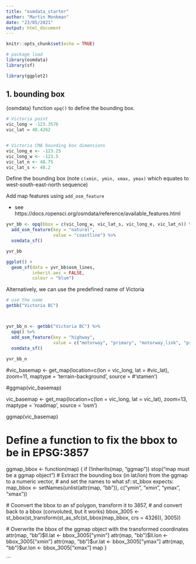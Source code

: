 ```yaml
---
title: "osmdata_starter"
author: "Martin Monkman"
date: "23/05/2021"
output: html_document
---
```


```r
knitr::opts_chunk$set(echo = TRUE)

# package load
library(osmdata)
library(sf)

library(ggplot2)
```


## 1. bounding box

{osmdata} function `opq()` to define the bounding box.

```r
# Victoria point
vic_long = -123.3576
vic_lat = 48.4262


# Victoria CMA bounding box dimensions
vic_long_e <- -123.25
vic_long_w <- -123.5
vic_lat_n <- 48.75
vic_lat_s <- 48.2

```


Define the bounding box (note `c(xmin, ymin, xmax, ymax)` which equates to west-south-east-north sequence)

Add map features using `add_osm_feature`

* see https://docs.ropensci.org/osmdata/reference/available_features.html

```r
yvr_bb <- opq(bbox = c(vic_long_w, vic_lat_s, vic_long_e, vic_lat_n)) %>% 
  add_osm_feature(key = "natural", 
                  value = "coastline") %>% 
  osmdata_sf()

yvr_bb
```


```r
ggplot() + 
  geom_sf(data = yvr_bb$osm_lines,
          inherit.aes = FALSE,
          colour = "blue")
```



Alternatively, we can use the predefined name of Victoria

```r
# use the name
getbb("Victoria BC")



yvr_bb_n <- getbb("Victoria BC") %>% 
  opq() %>% 
  add_osm_feature(key = "highway", 
                  value = c("motorway", "primary", "motorway_link", "primary_link")) %>%
  osmdata_sf()
  
yvr_bb_n
```





#vic_basemap <- get_map(location=c(lon = vic_long, lat = #vic_lat), zoom=11, maptype = 'terrain-background', source = #'stamen')

#ggmap(vic_basemap)



vic_basemap <- get_map(location=c(lon = vic_long, lat = vic_lat), 
                       zoom=13, 
                       maptype = 'roadmap', 
                       source = 'osm')

ggmap(vic_basemap)



# Define a function to fix the bbox to be in EPSG:3857
ggmap_bbox <- function(map) {
  if (!inherits(map, "ggmap")) stop("map must be a ggmap object")
  # Extract the bounding box (in lat/lon) from the ggmap to a numeric vector, 
  # and set the names to what sf::st_bbox expects:
  map_bbox <- setNames(unlist(attr(map, "bb")), 
                       c("ymin", "xmin", "ymax", "xmax"))
  
  # Coonvert the bbox to an sf polygon, transform it to 3857, 
  # and convert back to a bbox (convoluted, but it works)
  bbox_3005 <- st_bbox(st_transform(st_as_sfc(st_bbox(map_bbox, crs = 4326)), 3005))
  
  # Overwrite the bbox of the ggmap object with the transformed coordinates 
  attr(map, "bb")$ll.lat <- bbox_3005["ymin"]
  attr(map, "bb")$ll.lon <- bbox_3005["xmin"]
  attr(map, "bb")$ur.lat <- bbox_3005["ymax"]
  attr(map, "bb")$ur.lon <- bbox_3005["xmax"]
  map
}



```

